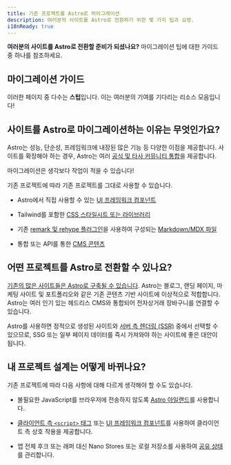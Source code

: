 ```yaml
---
title: 기존 프로젝트를 Astro로 마이그레이션
description: 여러분의 사이트를 Astro로 전환하기 위한 몇 가지 팁과 요령.
i18nReady: true
---
```


**여러분의 사이트를 Astro로 전환할 준비가 되셨나요?** 마이그레이션 팁에 대한 가이드 중 하나를 참조하세요.

## 마이그레이션 가이드

<MigrationGuidesNav />

이러한 페이지 중 다수는 **스텁**입니다. 이는 여러분의 기여를 기다리는 리소스 모음입니다!

## 사이트를 Astro로 마이그레이션하는 이유는 무엇인가요?

Astro는 성능, 단순성, 프레임워크에 내장된 많은 기능 등 다양한 이점을 제공합니다. 사이트를 확장해야 하는 경우, Astro는 여러 [공식 및 타사 커뮤니티 통합](https://astro.build/integrations)을 제공합니다.

마이그레이션은 생각보다 작업이 적을 수 있습니다!

기존 프로젝트에 따라 기존 프로젝트를 그대로 사용할 수 있습니다.

- Astro에서 직접 사용할 수 있는 [UI 프레임워크 컴포넌트](/ko/guides/framework-components/)

- Tailwind를 포함한 [CSS 스타일시트 또는 라이브러리](/ko/guides/styling/)

- 기존 [remark 및 rehype 플러그인](/ko/guides/markdown-content/#markdown-플러그인)을 사용하여 구성되는 [Markdown/MDX 파일](/ko/guides/markdown-content/) 

- 통합 또는 API를 통한 [CMS 콘텐츠](/ko/guides/cms/)

## 어떤 프로젝트를 Astro로 전환할 수 있나요?

[기존의 많은 사이트들은 Astro로 구축될 수 있습니다](/ko/concepts/why-astro/). Astro는 블로그, 랜딩 페이지, 마케팅 사이트 및 포트폴리오와 같은 기존 콘텐츠 기반 사이트에 이상적으로 적합합니다. Astro는 여러 인기 있는 헤드리스 CMS와 통합되어 전자상거래 장바구니를 연결할 수 있습니다.

Astro를 사용하면 정적으로 생성된 사이트와 [서버 측 렌더링 (SSR)](/ko/guides/server-side-rendering/) 중에서 선택할 수 있으므로, SSG 또는 일부 페이지 데이터를 즉시 가져와야 하는 사이트에 좋은 대안이 됩니다.

## 내 프로젝트 설계는 어떻게 바뀌나요?

기존 프로젝트에 따라 다음 사항에 대해 다르게 생각해야 할 수도 있습니다.

- 불필요한 JavaScript를 브라우저에 전송하지 않도록 [Astro 아일랜드](/ko/concepts/islands/#아일랜드란)를 사용합니다.

- [클라이언트 측 `<script>` 태그](/ko/guides/client-side-scripts/) 또는 [UI 프레임워크 컴포넌트](/ko/guides/framework-components/)를 사용하여 클라이언트 측 상호 작용을 제공합니다.

- 앱 전체 후크 또는 래퍼 대신 Nano Stores 또는 로컬 저장소를 사용하여 [공유 상태](/ko/recipes/sharing-state-islands/)를 관리합니다.

